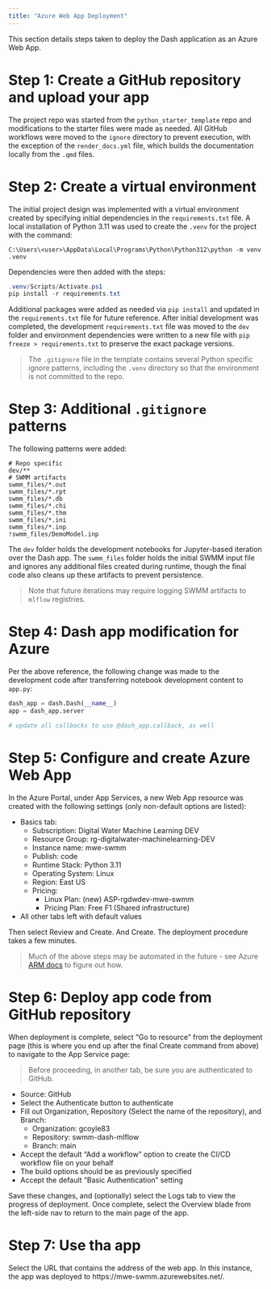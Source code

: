 ```yaml
---
title: "Azure Web App Deployment"
---
```


This section details steps taken to deploy the Dash application as an Azure Web App.

# Step 1: Create a GitHub repository and upload your app
The project repo was started from the `python_starter_template` repo and modifications to the starter files were made as needed. All GitHub workflows were moved to the `ignore` directory to prevent execution, with the exception of the `render_docs.yml` file, which builds the documentation locally from the `.qmd` files.

# Step 2: Create a virtual environment
The initial project design was implemented with a virtual environment created by specifying initial dependencies in the `requirements.txt` file. A local installation of Python 3.11 was used to create the `.venv` for the project with the command:
```
C:\Users\<user>\AppData\Local\Programs\Python\Python312\python -m venv .venv
```
Dependencies were then added with the steps:
```Powershell
.venv/Scripts/Activate.ps1
pip install -r requirements.txt
```
Additional packages were added as needed via `pip install` and updated in the `requirements.txt` file for future reference. After initial development was completed, the development `requirements.txt` file was moved to the `dev` folder and environment dependencies were written to a new file with `pip freeze > requirements.txt` to preserve the exact package versions. 

>The `.gitignore` file in the template contains several Python specific ignore patterns, including the `.venv` directory so that the environment is not committed to the repo.

# Step 3: Additional `.gitignore` patterns
The following patterns were added:

```
# Repo specific
dev/**
# SWMM artifacts
swmm_files/*.out
swmm_files/*.rpt
swmm_files/*.db
swmm_files/*.chi
swmm_files/*.thm
swmm_files/*.ini
swmm_files/*.inp
!swmm_files/DemoModel.inp
```

The `dev` folder holds the development notebooks for Jupyter-based iteration over the Dash app. The `swmm_files` folder holds the initial SWMM input file and ignores any additional files created during runtime, though the final code also cleans up these artifacts to prevent persistence.

>Note that future iterations may require logging SWMM artifacts to `mlflow` registries.

# Step 4: Dash app modification for Azure
Per the above reference, the following change was made to the development code after transferring notebook development content to `app.py`:

```python
dash_app = dash.Dash(__name__)
app = dash_app.server

# update all callbacks to use @dash_app.callback, as well
```

# Step 5: Configure and create Azure Web App
In the Azure Portal, under App Services, a new Web App resource was created with the following settings (only non-default options are listed):

-  Basics tab:
    -  Subscription: Digital Water Machine Learning DEV
    -  Resource Group: rg-digitalwater-machinelearning-DEV
    -  Instance name: mwe-swmm
    -  Publish: code
    -  Runtime Stack: Python 3.11
    -  Operating System: Linux
    -  Region: East US
    -  Pricing:
        -  Linux Plan: (new) ASP-rgdwdev-mwe-swmm
        -  Pricing Plan: Free F1 (Shared infrastructure) 
-  All other tabs left with default values

Then select Review and Create. And Create. The deployment procedure takes a few minutes.

>Much of the above steps may be automated in the future - see Azure [ARM docs](https://learn.microsoft.com/en-us/azure/azure-resource-manager/) to figure out how.

# Step 6: Deploy app code from GitHub repository
When deployment is complete, select "Go to resource" from the deployment page (this is where you end up after the final Create command from above) to navigate to the App Service page: 

> Before proceeding, in another tab, be sure you are authenticated to GitHub.

-  Source: GitHub
-  Select the Authenticate button to authenticate
-  Fill out Organization, Repository (Select the name of the repository), and Branch:
    -  Organization: gcoyle83
    -  Repository: swmm-dash-mlflow
    -  Branch: main
-  Accept the default "Add a workflow" option to create the CI/CD workflow file on your behalf
-  The build options should be as previously specified
-  Accept the default "Basic Authentication" setting

Save these changes, and (optionally) select the Logs tab to view the progress of deployment. Once complete, select the Overview blade from the left-side nav to return to the main page of the app. 

# Step 7: Use tha app
Select the URL that contains the address of the web app. In this instance, the app was deployed to https://mwe-swmm.azurewebsites.net/.
